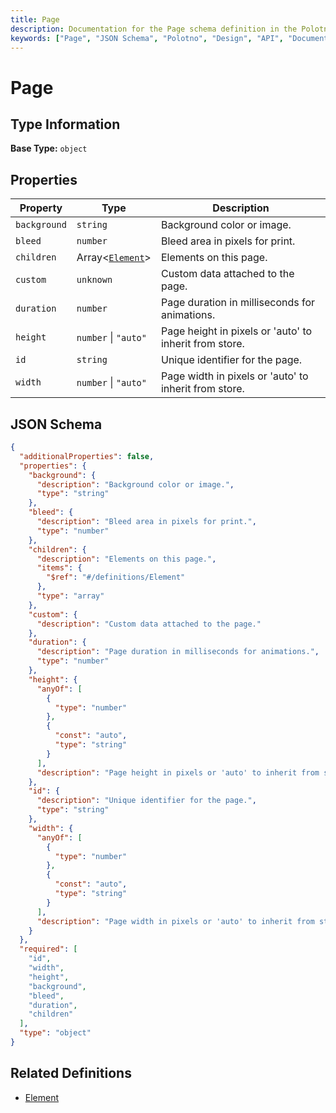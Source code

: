 ```yaml
---
title: Page
description: Documentation for the Page schema definition in the Polotno Design JSON Schema.
keywords: ["Page", "JSON Schema", "Polotno", "Design", "API", "Documentation"]
---
```


# Page



## Type Information

**Base Type:** `object`



## Properties


| Property | Type | Description |
|----------|------|----------|
| `background` | `string` | Background color or image. |
| `bleed` | `number` | Bleed area in pixels for print. |
| `children` | Array\<[`Element`](./element)\> | Elements on this page. |
| `custom` | `unknown` | Custom data attached to the page. |
| `duration` | `number` | Page duration in milliseconds for animations. |
| `height` | `number` \| `"auto"` | Page height in pixels or 'auto' to inherit from store. |
| `id` | `string` | Unique identifier for the page. |
| `width` | `number` \| `"auto"` | Page width in pixels or 'auto' to inherit from store. |



## JSON Schema

```json
{
  "additionalProperties": false,
  "properties": {
    "background": {
      "description": "Background color or image.",
      "type": "string"
    },
    "bleed": {
      "description": "Bleed area in pixels for print.",
      "type": "number"
    },
    "children": {
      "description": "Elements on this page.",
      "items": {
        "$ref": "#/definitions/Element"
      },
      "type": "array"
    },
    "custom": {
      "description": "Custom data attached to the page."
    },
    "duration": {
      "description": "Page duration in milliseconds for animations.",
      "type": "number"
    },
    "height": {
      "anyOf": [
        {
          "type": "number"
        },
        {
          "const": "auto",
          "type": "string"
        }
      ],
      "description": "Page height in pixels or 'auto' to inherit from store."
    },
    "id": {
      "description": "Unique identifier for the page.",
      "type": "string"
    },
    "width": {
      "anyOf": [
        {
          "type": "number"
        },
        {
          "const": "auto",
          "type": "string"
        }
      ],
      "description": "Page width in pixels or 'auto' to inherit from store."
    }
  },
  "required": [
    "id",
    "width",
    "height",
    "background",
    "bleed",
    "duration",
    "children"
  ],
  "type": "object"
}
```

## Related Definitions

- [Element](./element)
